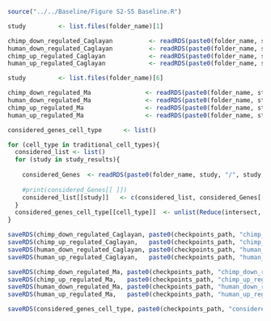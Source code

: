 
```r
source("../../Baseline/Figure S2-S5 Baseline.R")
```


```r

study         <- list.files(folder_name)[1]

chimp_down_regulated_Caglayan          <- readRDS(paste0(folder_name, study, "/", study, FDR, "_original_CHIMP_DRGenes.rds"))
human_down_regulated_Caglayan          <- readRDS(paste0(folder_name, study, "/", study, FDR, "_original_HUMAN_DRGenes.rds"))
chimp_up_regulated_Caglayan            <- readRDS(paste0(folder_name, study, "/", study, FDR, "_original_CHIMP_URGenes.rds"))
human_up_regulated_Caglayan            <- readRDS(paste0(folder_name, study, "/", study, FDR, "_original_HUMAN_URGenes.rds"))

study         <- list.files(folder_name)[6]

chimp_down_regulated_Ma               <- readRDS(paste0(folder_name, study, "/", study, FDR, "_original_CHIMP_DRGenes.rds"))
human_down_regulated_Ma               <- readRDS(paste0(folder_name, study, "/", study, FDR, "_original_HUMAN_DRGenes.rds"))
chimp_up_regulated_Ma                 <- readRDS(paste0(folder_name, study, "/", study, FDR, "_original_CHIMP_URGenes.rds"))
human_up_regulated_Ma                 <- readRDS(paste0(folder_name, study, "/", study, FDR, "_original_HUMAN_URGenes.rds"))

```

```r

considered_genes_cell_type      <- list()

for (cell_type in traditional_cell_types){
  considered_list <- list()
  for (study in study_results){
  
    considered_Genes  <- readRDS(paste0(folder_name, study, "/", study, FDR, "_three_species_considered_Genes.rds"))
    
    #print(considered_Genes[[ ]])
    considered_list[[study]]   <- c(considered_list, considered_Genes[[cell_type]])
  }
  considered_genes_cell_type[[cell_type]]  <- unlist(Reduce(intersect, considered_list))
}
```

```r

saveRDS(chimp_down_regulated_Caglayan, paste0(checkpoints_path, "chimp_down_regulated_Caglayan.rds"))
saveRDS(chimp_up_regulated_Caglayan,   paste0(checkpoints_path, "chimp_up_regulated_Caglayan.rds"))
saveRDS(human_down_regulated_Caglayan, paste0(checkpoints_path, "human_down_regulated_Caglayan.rds"))
saveRDS(human_up_regulated_Caglayan,   paste0(checkpoints_path, "human_up_regulated_Caglayan.rds"))

saveRDS(chimp_down_regulated_Ma, paste0(checkpoints_path, "chimp_down_regulated_Ma.rds"))
saveRDS(chimp_up_regulated_Ma,   paste0(checkpoints_path, "chimp_up_regulated_Ma.rds"))
saveRDS(human_down_regulated_Ma, paste0(checkpoints_path, "human_down_regulated_Ma.rds"))
saveRDS(human_up_regulated_Ma,   paste0(checkpoints_path, "human_up_regulated_Ma.rds"))

saveRDS(considered_genes_cell_type, paste0(checkpoints_path, "considered_genes_cell_type.rds"))


```


